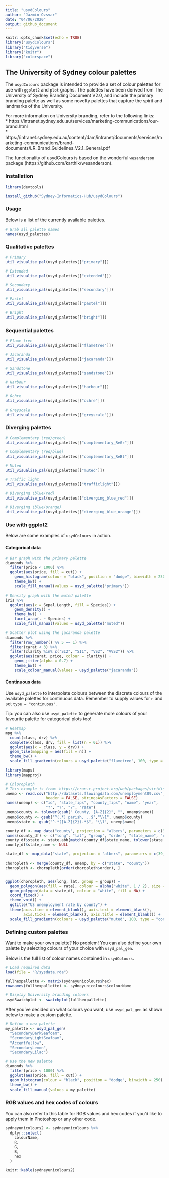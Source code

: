 ```yaml
---
title: "usydColours"
author: "Jazmin Ozsvar"
date: "04/06/2020"
output: github_document
---
```



```r
knitr::opts_chunk$set(echo = TRUE)
library("usydColours")
library("tidyverse")
library("knitr")
library("colorspace")
```

## The University of Sydney colour palettes

The `usydColours` package is intended to provide a set of colour palettes for use with `ggplot2` and `plot` graphs. The palettes have been derived from The University of Sydney Branding Document V2.0, and include the primary branding palette as well as some novelty palettes that capture the spirit and landmarks of the University.

For more information on University branding, refer to the following links:  
* https://intranet.sydney.edu.au/services/marketing-communications/our-brand.html  
* https://intranet.sydney.edu.au/content/dam/intranet/documents/services/marketing-communications/brand-documents/LR_Brand_Guidelines_V2.1_General.pdf

The functionality of usydColours is based on the wonderful `wesanderson` package (https://github.com/karthik/wesanderson).

### Installation

```r
library(devtools)

install_github("Sydney-Informatics-Hub/usydColours")
```

### Usage

Below is a list of the currently available palettes.

```r

# Grab all palette names
names(usyd_palettes)

```

### Qualitative palettes

```r

# Primary
util_visualise_pal(usyd_palettes[["primary"]])

# Extended
util_visualise_pal(usyd_palettes[["extended"]])

# Secondary
util_visualise_pal(usyd_palettes[["secondary"]])

# Pastel
util_visualise_pal(usyd_palettes[["pastel"]])

# Bright
util_visualise_pal(usyd_palettes[["bright"]])

```


### Sequential palettes

```r

# Flame tree
util_visualise_pal(usyd_palettes[["flametree"]])

# Jacaranda
util_visualise_pal(usyd_palettes[["jacaranda"]])

# Sandstone
util_visualise_pal(usyd_palettes[["sandstone"]])

# Harbour
util_visualise_pal(usyd_palettes[["harbour"]])

# Ochre
util_visualise_pal(usyd_palettes[["ochre"]])

# Greyscale
util_visualise_pal(usyd_palettes[["greyscale"]])

```


### Diverging palettes

```r

# Complementary (red/green)
util_visualise_pal(usyd_palettes[["complementary_ReGr"]])

# Complementary (red/blue)
util_visualise_pal(usyd_palettes[["complementary_ReBl"]])

# Muted
util_visualise_pal(usyd_palettes[["muted"]])

# Traffic light
util_visualise_pal(usyd_palettes[["trafficlight"]])

# Diverging (blue/red)
util_visualise_pal(usyd_palettes[["diverging_blue_red"]])

# Diverging (blue/orange)
util_visualise_pal(usyd_palettes[["diverging_blue_orange"]])
```

### Use with ggplot2

Below are some examples of `usydColours` in action.

#### Categorical data

```r

# Bar graph with the primary palette
diamonds %>%
  filter(price < 1000) %>%
  ggplot(aes(price, fill = cut)) +
    geom_histogram(colour = "black", position = "dodge", binwidth = 250) +
    theme_bw() +
    scale_fill_manual(values = usyd_palette("primary"))

# Density graph with the muted palette
iris %>%
  ggplot(aes(x = Sepal.Length, fill = Species)) + 
    geom_density() +
    theme_bw() +
    facet_wrap(. ~ Species) +
    scale_fill_manual(values = usyd_palette("muted")) 

# Scatter plot using the jacaranda palette
diamonds %>%
  filter(row_number() %% 5 == 1) %>%
  filter(carat < 3) %>%
  filter(clarity %in% c("SI2", "SI1", "VS2", "VVS2")) %>%
  ggplot(aes(carat, price, colour = clarity)) +
    geom_jitter(alpha = 0.7) +
    theme_bw() +
    scale_colour_manual(values = usyd_palette("jacaranda"))

```


#### Continuous data

Use `usyd_palette` to interpolate colours between the discrete colours of the available palettes for continuous data. Remember to supply values for `n` and set `type = "continuous"`.   
  
Tip: you can also use `usyd_palette` to generate more colours of your favourite palette for categorical plots too!

```r

# Heatmap
mpg %>%
  count(class, drv) %>%
  complete(class, drv, fill = list(n = 0L)) %>%
  ggplot(aes(x = class, y = drv)) +
  geom_tile(mapping = aes(fill = n)) +
  theme_bw() +
  scale_fill_gradientn(colours = usyd_palette("flametree", 100, type = "continuous"))
```

```r
library(maps)
library(mapproj)

# Chloropleth
# This example is from: https://cran.r-project.org/web/packages/viridis/vignettes/intro-to-viridis.html
unemp <- read.csv("http://datasets.flowingdata.com/unemployment09.csv",
                  header = FALSE, stringsAsFactors = FALSE)
names(unemp) <- c("id", "state_fips", "county_fips", "name", "year",
                  "?", "?", "?", "rate")
unemp$county <- tolower(gsub(" County, [A-Z]{2}", "", unemp$name))
unemp$county <- gsub("^(.*) parish, ..$","\\1", unemp$county)
unemp$state <- gsub("^.*([A-Z]{2}).*$", "\\1", unemp$name)

county_df <- map_data("county", projection = "albers", parameters = c(39, 45))
names(county_df) <- c("long", "lat", "group", "order", "state_name", "county")
county_df$state <- state.abb[match(county_df$state_name, tolower(state.name))]
county_df$state_name <- NULL

state_df <- map_data("state", projection = "albers", parameters = c(39, 45))

choropleth <- merge(county_df, unemp, by = c("state", "county"))
choropleth <- choropleth[order(choropleth$order), ]


ggplot(choropleth, aes(long, lat, group = group)) +
  geom_polygon(aes(fill = rate), colour = alpha("white", 1 / 2), size = 0.2) +
  geom_polygon(data = state_df, colour = "white", fill = NA) +
  coord_fixed() +
  theme_void() +
  ggtitle("US unemployment rate by county") +
  theme(axis.line = element_blank(), axis.text = element_blank(),
        axis.ticks = element_blank(), axis.title = element_blank()) +
  scale_fill_gradientn(colours = usyd_palette("muted", 100, type = "continuous"))

```

### Defining custom palettes

Want to make your own palette? No problem! You can also define your own palette by selecting  colours of your choice with `usyd_pal_gen`.

Below is the full list of colour names contained in `usydColours`.

```r

# Load required data
load(file = "R/sysdata.rda")

fullhexpallette <- matrix(sydneyunicolours$hex)
rownames(fullhexpallette) <- sydneyunicolours$colourName

# Display University branding colours
usydSwatchplot <- swatchplot(fullhexpallette)

```

After you've decided on what colours you want, use `usyd_pal_gen` as shown below to make a custom palette.

```r

# Define a new palette
my_palette <- usyd_pal_gen(
  "SecondaryDarkSeafoam", 
  "SecondaryLightSeafoam", 
  "AccentYellow", 
  "SecondaryLemon", 
  "SecondaryLilac") 

# Use the new palette
diamonds %>%
  filter(price < 1000) %>%
  ggplot(aes(price, fill = cut)) +
  geom_histogram(colour = "black", position = "dodge", binwidth = 250) +
  theme_bw() +
  scale_fill_manual(values = my_palette)
```


### RGB values and hex codes of colours

You can also refer to this table for RGB values and hex codes if you'd like to apply them in Photoshop or any other code. 

```r

sydneyunicolours2 <- sydneyunicolours %>%
  dplyr::select(
    colourName,
    R,
    G,
    B,
    hex
  )

knitr::kable(sydneyunicolours2)

```
